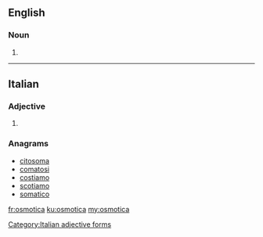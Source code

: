 ==English==

===Noun===
{{head|en}}

# {{plural of|osmoticum}}

----

==Italian==

===Adjective===
{{head|it}} {{f}}

# {{feminine of|osmotico|lang=it}}

===Anagrams===
* [[citosoma#Italian|citosoma]]
* [[comatosi#Italian|comatosi]]
* [[costiamo#Italian|costiamo]]
* [[scotiamo#Italian|scotiamo]]
* [[somatico#Italian|somatico]]

[[Category:Italian adjective forms]]

[[fr:osmotica]]
[[ku:osmotica]]
[[my:osmotica]]